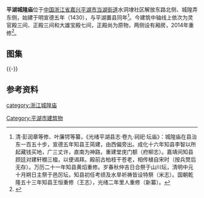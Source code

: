 {{文物保护单位
| 级别 = 市级
| 省名 = 浙江省
| 市/县名 = 平湖市
| 名称 = 城隍庙正殿
| 图片 = 
| 编号 = 不详
| 分类 = 古建筑
| 时代 = 明
| 所在 = 当湖街道城隍弄内
| 登录 = 1985年11月
}} 
'''平湖城隍庙'''位于[[中国|中国]][[浙江省|浙江省]][[嘉兴|嘉兴]][[平湖市|平湖市]][[当湖街道|当湖街道]]水洞埭社区解放东路北侧、城隍弄东侧，始建于明宣德五年（1430），与平湖置县同年<ref>清·彭润章等修、叶廉锷等纂，《光绪平湖县志·卷九·祠祀·坛庙》：城隍庙在县治东一百五十步，宣德五年知县王简建，由西偏旁出。成化十六年知县李智以所起藏钱买地，广三丈许，直南为神路，重建堂庑门额（府柳志）。嘉靖间知县顾廷对建轩棚三楹，以便谒拜。殿前古柏枝干苍老，相传植自宋时（按兵燹后无存）。万历二十一年知县黄熖重修。岁春秋仲吉日合祭于山川坛，清明中元十月朔日主祭于邑厉坛，知县初任考绩及水旱祈祷皆设特祭（米志）。国朝乾隆五十三年知县王恒重修（王志），光绪二年里人重修（新纂）。</ref>。今建筑中轴线上依次为灵官殿三间、正殿三间和大雄宝殿七间，正殿尚为原物，两侧设有厢房，2014年重修<ref>{{cite web |url=http://www.jxrenda.gov.cn/content/2014-05/22/content_2548382.htm|title=《平湖市人大：持续监督宗教工作见成效》|accessdate=2016-05-04|work=|publisher=嘉兴人大网}}</ref>。 

== 图集 ==
{{multiple image
| align  = left
| width = 240
| image1 = The Temple of the Town Deity in Pinghu 03 2014-06.jpg
| caption1 = 正殿
| image2 = The Temple of the Town Deity in Pinghu 04 2014-06.jpg
| caption2 = 前廊轩梁架
| image3 = The Temple of the Town Deity in Pinghu 11 2014-06.jpg
| caption3 = 后四步梁架
| image4 = The Temple of the Town Deity in Pinghu 14 2014-06.jpg
| caption4 = 内四界梁架
}}
{{-}}

==参考资料==
{{reflist|2}}
{{DEFAULTSORT:P平}}
{{commons category|The Temple of the Town Deity in Pinghu}}
{{浙江省境内的城隍庙}}
[[category:浙江城隍庙|category:浙江城隍庙]]
[[Category:平湖市建筑物|Category:平湖市建筑物]]